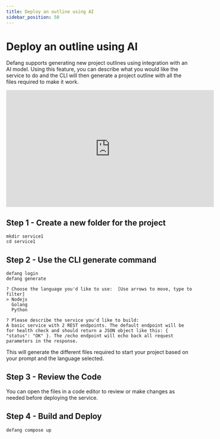 ```yaml
---
title: Deploy an outline using AI
sidebar_position: 50
---
```


# Deploy an outline using AI

Defang supports generating new project outlines using integration with an AI model. Using this feature, you can describe what you would like the service to do and the CLI will then generate a project outline with all the files required to make it work.

<iframe width="560" height="315" src="https://www.youtube.com/embed/afglsBYieuc?si=GCvHhBu3H9ktMDHA" title="YouTube video player" frameborder="0" allow="accelerometer; autoplay; clipboard-write; encrypted-media; gyroscope; picture-in-picture; web-share" referrerpolicy="strict-origin-when-cross-origin" allowfullscreen></iframe>

## Step 1 - Create a new folder for the project
```text
mkdir service1
cd service1
```

## Step 2 - Use the CLI generate command

```text
defang login
defang generate

? Choose the language you'd like to use:  [Use arrows to move, type to filter]
> Nodejs
  Golang
  Python

? Please describe the service you'd like to build:
A basic service with 2 REST endpoints. The default endpoint will be for health check and should return a JSON object like this: { "status": "OK" }. The /echo endpoint will echo back all request parameters in the response.
```

This will generate the different files required to start your project based on your prompt and the language selected.


## Step 3 - Review the Code
You can open the files in a code editor to review or make changes as needed before deploying the service.

## Step 4 - Build and Deploy

```bash
defang compose up
```


